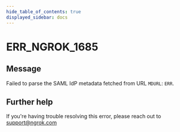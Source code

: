 ```yaml
---
hide_table_of_contents: true
displayed_sidebar: docs
---
```



# ERR_NGROK_1685

## Message

Failed to parse the SAML IdP metadata fetched from URL `MDURL`: `ERR`.

<ErrorDetails error="err_ngrok_1685" />

## Further help

If you're having trouble resolving this error, please reach out to [support@ngrok.com](mailto:support@ngrok.com?subject=Help%20with%20ERR_NGROK_1685)
